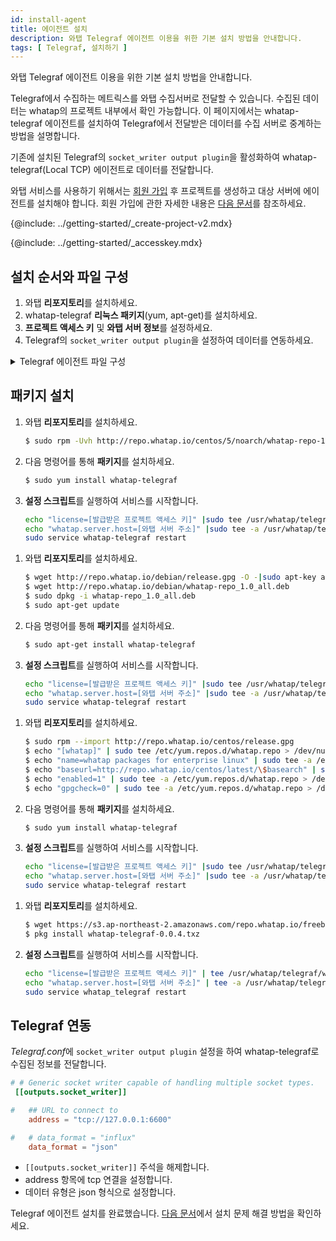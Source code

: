 ```yaml
---
id: install-agent
title: 에이전트 설치
description: 와탭 Telegraf 에이전트 이용을 위한 기본 설치 방법을 안내합니다.
tags: [ Telegraf, 설치하기 ]
---
```



와탭 Telegraf 에이전트 이용을 위한 기본 설치 방법을 안내합니다.

Telegraf에서 수집하는 메트릭스를 와탭 수집서버로 전달할 수 있습니다. 수집된 데이터는 whatap의 프로젝트 내부에서 확인 가능합니다. 
이 페이지에서는 whatap-telegraf 에이전트를 설치하여 Telegraf에서 전달받은 데이터를 수집 서버로 중계하는 방법을 설명합니다. 

기존에 설치된 Telegraf의 `socket_writer output plugin`을 활성화하여 whatap-telegraf(Local TCP) 에이전트로 데이터를 전달합니다.

와탭 서비스를 사용하기 위해서는 [회원 가입](https://www.whatap.io/ko/signup/) 후 프로젝트를 생성하고 대상 서버에 에이전트를 설치해야 합니다. 회원 가입에 관한 자세한 내용은 [다음 문서](../account/account-manage)를 참조하세요.

{@include: ../getting-started/_create-project-v2.mdx}

{@include: ../getting-started/_accesskey.mdx}

## 설치 순서와 파일 구성

1. 와탭 **리포지토리**를 설치하세요.
1. whatap-telegraf **리눅스 패키지**(yum, apt-get)를 설치하세요.
1. **프로젝트 액세스 키** 및 **와탭 서버 정보**를 설정하세요.
1. Telegraf의 `socket_writer output plugin`을 설정하여 데이터를 연동하세요.

<details>
<summary>Telegraf 에이전트 파일 구성</summary>

* **whatap_telegraf**  
    서비스 실행 파일로 Telegraf에서 전달된 정보를 수집 서버로 전송하는 프로그램입니다.       
* **/etc/init.d/whatap-telegraf**(FreeBSD /usr/local/etc/whatap_telegraf)  
    서비스 스크립트입니다.
* **whatap.conf**  
    설정 파일입니다. 수집 서버의 주소와 서버의 프로젝트 액세스 키가 입력되는 파일입니다.
* **whatap-telegraf-#.log**  
    에이전트 로그 파일입니다. (*/usr/whatap/telegraf/logs*)

</details> 

## 패키지 설치

<Tabs>
<TabItem value="rc" label="Red Hat/CentOS">

1. 와탭 **리포지토리**를 설치하세요.
    ```bash title=SH
    $ sudo rpm -Uvh http://repo.whatap.io/centos/5/noarch/whatap-repo-1.0-1.noarch.rpm
    ```
1. 다음 명령어를 통해 **패키지**를 설치하세요.
    ```bash title=SH
    $ sudo yum install whatap-telegraf
    ```
1. **설정 스크립트**를 실행하여 서비스를 시작합니다.
    ```bash title=SH
    echo "license=[발급받은 프로젝트 액세스 키]" |sudo tee /usr/whatap/telegraf/whatap.conf
    echo "whatap.server.host=[와탭 서버 주소]" |sudo tee -a /usr/whatap/telegraf/whatap.conf
    sudo service whatap-telegraf restart
    ```

</TabItem>
<TabItem value="du" label="Debian/Ubuntu">

1. 와탭 **리포지토리**를 설치하세요.
    ```bash title=SH
    $ wget http://repo.whatap.io/debian/release.gpg -O -|sudo apt-key add -
    $ wget http://repo.whatap.io/debian/whatap-repo_1.0_all.deb
    $ sudo dpkg -i whatap-repo_1.0_all.deb
    $ sudo apt-get update
    ```
1. 다음 명령어를 통해 **패키지**를 설치하세요.
    ```bash title=SH
    $ sudo apt-get install whatap-telegraf
    ```
1. **설정 스크립트**를 실행하여 서비스를 시작합니다.
    ```bash title=SH
    echo "license=[발급받은 프로젝트 액세스 키]" |sudo tee /usr/whatap/telegraf/whatap.conf
    echo "whatap.server.host=[와탭 서버 주소]" |sudo tee -a /usr/whatap/telegraf/whatap.conf
    sudo service whatap-telegraf restart
    ```

</TabItem>
<TabItem value="al" label="Amazon Linux">

1. 와탭 **리포지토리**를 설치하세요.
    ```bash title=SH
    $ sudo rpm --import http://repo.whatap.io/centos/release.gpg
    $ echo "[whatap]" | sudo tee /etc/yum.repos.d/whatap.repo > /dev/null
    $ echo "name=whatap packages for enterprise linux" | sudo tee -a /etc/yum.repos.d/whatap.repo > /dev/null
    $ echo "baseurl=http://repo.whatap.io/centos/latest/\$basearch" | sudo tee -a /etc/yum.repos.d/whatap.repo > /dev/null
    $ echo "enabled=1" | sudo tee -a /etc/yum.repos.d/whatap.repo > /dev/null
    $ echo "gpgcheck=0" | sudo tee -a /etc/yum.repos.d/whatap.repo > /dev/null
    ```
1. 다음 명령어를 통해 **패키지**를 설치하세요.
    ```bash title=SH
    $ sudo yum install whatap-telegraf
    ```
1. **설정 스크립트**를 실행하여 서비스를 시작합니다.
    ```bash title=SH
    echo "license=[발급받은 프로젝트 액세스 키]" |sudo tee /usr/whatap/telegraf/whatap.conf
    echo "whatap.server.host=[와탭 서버 주소]" |sudo tee -a /usr/whatap/telegraf/whatap.conf
    sudo service whatap-telegraf restart
    ```

</TabItem>
<TabItem value="fb" label="FreeBSD">

1. 와탭 **리포지토리**를 설치하세요.
    ```bash title=SH
    $ wget https://s3.ap-northeast-2.amazonaws.com/repo.whatap.io/freebsd/10/whatap-telegraf-0.0.4.txz
    $ pkg install whatap-telegraf-0.0.4.txz
    ```
1. **설정 스크립트**를 실행하여 서비스를 시작합니다.
    ```bash title=SH
    echo "license=[발급받은 프로젝트 액세스 키]" | tee /usr/whatap/telegraf/whatap.conf
    echo "whatap.server.host=[와탭 서버 주소]" | tee -a /usr/whatap/telegraf/whatap.conf
    sudo service whatap_telegraf restart
    ```

</TabItem>
</Tabs> 

## Telegraf 연동

*Telegraf.conf*에 `socket_writer output plugin` 설정을 하여 whatap-telegraf로 수집된 정보를 전달합니다.

```toml title='TOML'
# # Generic socket writer capable of handling multiple socket types.
 [[outputs.socket_writer]]

#   ## URL to connect to
    address = "tcp://127.0.0.1:6600"

#   # data_format = "influx"
    data_format = "json"
```

* `[[outputs.socket_writer]]` 주석을 해제합니다.
* address 항목에 tcp 연결을 설정합니다.
* 데이터 유형은 json 형식으로 설정합니다.

Telegraf 에이전트 설치를 완료했습니다. [다음 문서](agent-troubleshooting)에서 설치 문제 해결 방법을 확인하세요.
